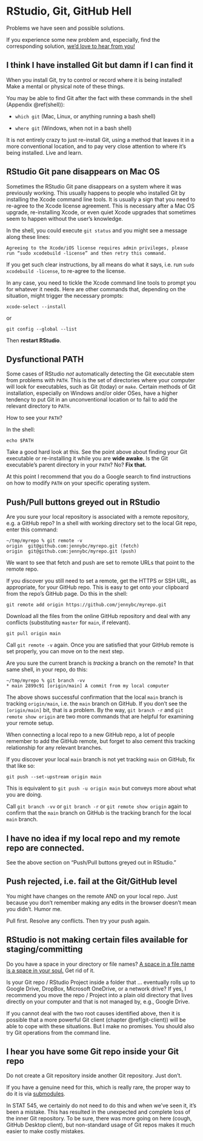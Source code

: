 # RStudio, Git, GitHub Hell {#troubleshooting}

Problems we have seen and possible solutions.

If you experience some new problem and, especially, find the corresponding solution, [we'd love to hear from you!](https://github.com/jennybc/happy-git-with-r/issues)

## I think I have installed Git but damn if I can find it

When you install Git, try to control or record where it is being installed!
Make a mental or physical note of these things.

You may be able to find Git after the fact with these commands in the shell (Appendix \@ref(shell)):

* `which git` (Mac, Linux, or anything running a bash shell)

* `where git` (Windows, when not in a bash shell)

It is not entirely crazy to just re-install Git, using a method that leaves it in a more conventional location, and to pay very close attention to where it's being installed.
Live and learn.

## RStudio Git pane disappears on Mac OS

Sometimes the RStudio Git pane disappears on a system where it was previously working.
This usually happens to people who installed Git by installing the Xcode command line tools.
It is usually a sign that you need to re-agree to the Xcode license agreement. This is necessary after a Mac OS upgrade, re-installing Xcode, or even quiet Xcode upgrades that sometimes seem to happen without the user's knowledge.

In the shell, you could execute `git status` and you might see a message along these lines:

```console
Agreeing to the Xcode/iOS license requires admin privileges, please run “sudo xcodebuild -license” and then retry this command.
```

If you get such clear instructions, by all means do what it says, i.e. run `sudo xcodebuild -license`, to re-agree to the license.

In any case, you need to tickle the Xcode command line tools to prompt you for whatever it needs. Here are other commands that, depending on the situation, might trigger the necessary prompts:

```console
xcode-select --install
```

or

```console
git config --global --list
```

Then **restart RStudio**.

## Dysfunctional PATH

Some cases of RStudio *not* automatically detecting the Git executable stem from problems with `PATH`.
This is the set of directories where your computer will look for executables, such as Git (today) or `make`.
Certain methods of Git installation, especially on Windows and/or older OSes, have a higher tendency to put Git in an unconventional location or to fail to add the relevant directory to `PATH`.

How to see your `PATH`?

In the shell:

```console
echo $PATH
```

Take a good hard look at this.
See the point above about finding your Git executable or re-installing it while you are **wide awake**.
Is the Git executable's parent directory in your `PATH`?
No?
**Fix that.**

At this point I recommend that you do a Google search to find instructions on how to modify `PATH` on your specific operating system.

## Push/Pull buttons greyed out in RStudio

Are you sure your local repository is associated with a remote repository, e.g. a GitHub repo?
In a shell with working directory set to the local Git repo, enter this command:
  
```console
~/tmp/myrepo % git remote -v                                           
origin  git@github.com:jennybc/myrepo.git (fetch)
origin  git@github.com:jennybc/myrepo.git (push)
```
We want to see that fetch and push are set to remote URLs that point to the remote repo.

If you discover you still need to set a remote, get the HTTPS or SSH URL, as appropriate, for your GitHub repo.
This is easy to get onto your clipboard from the repo's GitHub page.
Do this in the shell:
  
```console
git remote add origin https://github.com/jennybc/myrepo.git
```

Download all the files from the online GitHub repository and deal with any 
conflicts (substituting `master` for `main`, if relevant).
  
```console
git pull origin main
```

Call `git remote -v` again.
Once you are satisfied that your GitHub remote is set properly, you can move on to the next step.

Are you sure the current branch is *tracking* a branch on the remote?
In that same shell, in your repo, do this:

```console
~/tmp/myrepo % git branch -vv
* main 2899c91 [origin/main] A commit from my local computer
```

The above shows successful confirmation that the local `main` branch is tracking `origin/main`, i.e. the `main` branch on GitHub.
If you don't see the `[origin/main]` bit, that is a problem.
By the way, `git branch -r` and `git remote show origin` are two more commands that are helpful for examining your remote setup.

When connecting a local repo to a new GitHub repo, a lot of people remember to add the GitHub remote, but forget to also cement this tracking relationship for any relevant branches.

If you discover your local `main` branch is not yet tracking `main` on GitHub, fix that like so:
  
```console
git push --set-upstream origin main
```

This is equivalent to `git push -u origin main` but conveys more about what you are doing.

Call `git branch -vv` or `git branch -r` or `git remote show origin` again to confirm that the `main` branch on GitHub is the tracking branch for the local `main` branch.

## I have no idea if my local repo and my remote repo are connected.

See the above section on "Push/Pull buttons greyed out in RStudio."

## Push rejected, i.e. fail at the Git/GitHub level

You might have changes on the remote AND on your local repo.
Just because you don't remember making any edits in the browser doesn't mean you didn't.
Humor me.

Pull first.
Resolve any conflicts.
Then try your push again.

## RStudio is not making certain files available for staging/committing

Do you have a space in your directory or file names? [A space in a file name is a space in your soul.](https://twitter.com/aaronquinlan/status/711593127551733761)
Get rid of it.

Is your Git repo / RStudio Project inside a folder that ... eventually rolls up to Google Drive, DropBox, Microsoft OneDrive, or a network drive?
If yes, I recommend you move the repo / Project into a plain old directory that lives directly on your computer and that is not managed by, e.g., Google Drive.

If you cannot deal with the two root causes identified above, then it is possible that a more powerful Git client (chapter \@ref(git-client)) will be able to cope with these situations.
But I make no promises.
You should also try Git operations from the command line.

## I hear you have some Git repo inside your Git repo

Do not create a Git repository inside another Git repository. Just don't.

If you have a genuine need for this, which is really rare, the proper way to do it is via [submodules](http://git-scm.com/book/en/v2/Git-Tools-Submodules).

In STAT 545, we certainly do not need to do this and when we've seen it, it's been a mistake.
This has resulted in the unexpected and complete loss of the inner Git repository.
To be sure, there was more going on here (cough, GitHub Desktop client), but non-standard usage of Git repos makes it much easier to make costly mistakes.
